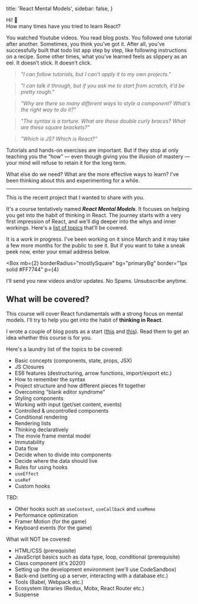 
  title: 'React Mental Models',
  sidebar: false,
}

<div className="text-lg font-semibold">Hi! 👋</div>

<div className="text-lg font-semibold">
  How many times have you tried to learn React?
</div>

You watched Youtube videos. You read blog posts. You followed one tutorial after another. Sometimes, you think you’ve got it. After all, you’ve successfully built that todo list app step by step, like following instructions on a recipe. Some other times, what you’ve learned feels as slippery as an eel. It doesn’t stick. It doesn’t click.

> _"I can follow tutorials, but I can't apply it to my own projects."_

> _"I can talk it through, but if you ask me to start from scratch, it’d be pretty rough."_

> _"Why are there so many different ways to style a component? What's the right way to do it?"_

> _"The syntax is a torture. What are these double curly braces? What are these square brackets?"_

> _"Which is JS? Which is React?"_

Tutorials and hands-on exercises are important. But if they stop at only teaching you the “how” — even though giving you the illusion of mastery — your mind will refuse to retain it for the long term.

What else do we need? What are the more effective ways to learn? I’ve been thinking about this and experimenting for a while.

---

This is the recent project that I wanted to share with you.

It's a course tentatively named **_React Mental Models_**. It focuses on helping you get into the habit of thinking in React. The journey starts with a very first impression of React, and we'll dig deeper into the whys and inner workings. Here's a [list of topics](/react-mental-models#what-will-be-covered) that'll be covered.

It is a work in progress. I've been working on it since March and it may take a few more months for the public to see it. But if you want to take a sneak peek now, enter your email address below.

<Box
  mb={2}
  borderRadius="mostlySquare"
  bg="primaryBg"
  border="1px solid #FF7744"
  p={4}
>
  <ConvertKitForm formId="467678" />
</Box>

I'll send you new videos and/or updates. No Spams. Unsubscribe anytime.

## What will be covered?

This course will cover React fundamentals with a strong focus on mental models. I'll try to help you get into the habit of **thinking in React**.

I wrote a couple of blog posts as a start ([this](/2020/03/23/react-mental-models-cutting-holes-in-html) and [this](/2020/03/31/react-mental-models-working-with-input)). Read them to get an idea whether this course is for you.

Here's a laundry list of the topics to be covered:

- Basic concepts (components, state, props, JSX)
- JS Closures
- ES6 features (destructuring, arrow functions, import/export etc.)
- How to remember the syntax
- Project structure and how different pieces fit together
- Overcoming "blank editor syndrome"
- Styling components
- Working with input (get/set content, events)
- Controlled & uncontrolled components
- Conditional rendering
- Rendering lists
- Thinking declaratively
- The movie frame mental model
- Immutability
- Data flow
- Decide when to divide into components
- Decide where the data should live
- Rules for using hooks
- `useEffect`
- `useRef`
- Custom hooks

TBD:

- Other hooks such as `useContext`, `useCallback` and `useMemo`
- Performance optimization
- Framer Motion (for the game)
- Keyboard events (for the game)

What will NOT be covered:

- HTML/CSS (prerequisite)
- JavaScript basics such as data type, loop, conditional (prerequisite)
- Class component (it's 2020!)
- Setting up the development environment (we'll use CodeSandbox)
- Back-end (setting up a server, interacting with a database etc.)
- Tools (Babel, Webpack etc.)
- Ecosystem libraries (Redux, Mobx, React Router etc.)
- Suspense
